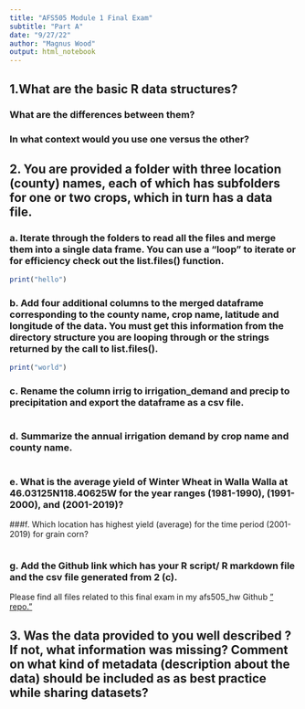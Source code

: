 ```yaml
---
title: "AFS505 Module 1 Final Exam"
subtitle: "Part A"
date: "9/27/22"
author: "Magnus Wood"
output: html_notebook
---
```

## 1.What are the basic R data structures? 
### What are the differences between them? 
### In what context would you use one versus the other?


## 2. You are provided a folder with three location (county) names, each of which has subfolders for one or two crops, which in turn has a data file.{.tabset}

### a. Iterate through the folders to read all the files and merge them into a single data frame. You can use a “loop” to iterate or for efficiency check out the list.files() function. 

```r
print("hello")
```

### b. Add four additional columns to the merged dataframe corresponding to the county name, crop name, latitude and longitude of the data. You must get this information from the directory structure you are looping through or the strings returned by the call to list.files().

```r
print("world")
```

### c. Rename the column irrig to irrigation_demand and precip to precipitation and export the dataframe as a csv file.
```r

```


### d. Summarize the annual irrigation demand by crop name and county name.
```r

```

### e. What is the average yield of Winter Wheat in Walla Walla at 46.03125N118.40625W for the year ranges (1981-1990), (1991-2000), and (2001-2019)?
###f. Which location has highest yield (average) for the time period (2001-2019) for grain corn?
```r

```

### g. Add the Github link which has your R script/ R markdown file and the csv file generated from 2 (c).


Please find all files related to this final exam in my afs505_hw Github [" repo."](https://github.com/fieryWalrus1002/afs505_hw/tree/final_exam/final)



## 3. Was the data provided to you well described ? If not, what information was missing? Comment on what kind of metadata (description about the data) should be included as as best practice while sharing datasets?
